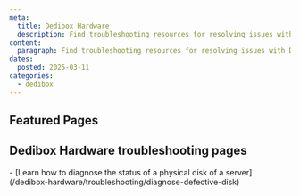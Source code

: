 ```yaml
---
meta:
  title: Dedibox Hardware
  description: Find troubleshooting resources for resolving issues with Dedibox Hardware.
content:
  paragraph: Find troubleshooting resources for resolving issues with Dedibox Hardware.
dates:
  posted: 2025-03-11
categories:
  - dedibox
---
```


<ProductHeader
  productName="Dedibox Hardware troubleshooting"
  productLogo="dedibox"
  description="Learn how to fix the most common hardware-related issues with Dedibox servers."
/>

## Featured Pages

<Grid>
    <DefaultCard
      title="Dedibox FAQ"
      description="General info on Dedibox servers."
      url="/dedibox/faq/"
      label="See more"
    />
    <DefaultCard
      title="Diagnosis of a failing disk"
      description="Check the status of a server disk."
      url="/dedibox-hardware/troubleshooting/diagnose-defective-disk/"
      label="See more"
    />
</Grid>

## Dedibox Hardware troubleshooting pages

<LinksList>
  - [Learn how to diagnose the status of a physical disk of a server](/dedibox-hardware/troubleshooting/diagnose-defective-disk)
</LinksList>
